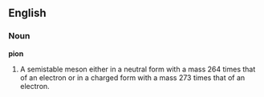 ==English==

===Noun===

'''pion'''

#A semistable meson either in a neutral form with a mass 264 times that of an electron or in a charged form with a mass 273 times that of an electron.